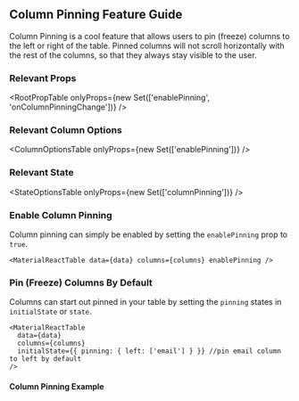
<Head>
  <title>Column Pinning Feature Guide - Material React Table Docs</title>
  <meta
    name="description"
    content="How to use and customize the column pinning features of Material React Table"
  />
</Head>

## Column Pinning Feature Guide

Column Pinning is a cool feature that allows users to pin (freeze) columns to the left or right of the table. Pinned columns will not scroll horizontally with the rest of the columns, so that they always stay visible to the user.

### Relevant Props

<RootPropTable
  onlyProps={new Set(['enablePinning', 'onColumnPinningChange'])}
/>

### Relevant Column Options

<ColumnOptionsTable onlyProps={new Set(['enablePinning'])} />

### Relevant State

<StateOptionsTable onlyProps={new Set(['columnPinning'])} />

### Enable Column Pinning

Column pinning can simply be enabled by setting the `enablePinning` prop to `true`.

```tsx
<MaterialReactTable data={data} columns={columns} enablePinning />
```

### Pin (Freeze) Columns By Default

Columns can start out pinned in your table by setting the `pinning` states in `initialState` or `state`.

```tsx
<MaterialReactTable
  data={data}
  columns={columns}
  initialState={{ pinning: { left: ['email'] } }} //pin email column to left by default
/>
```

#### Column Pinning Example

<Example />
